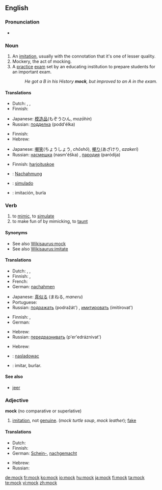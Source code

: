 ==English==

===Pronunciation===
* {{audio|en-us-mock.ogg|Audio (US)}}
*: {{rhymes|ɒk}}

===Noun===
{{en-noun}}

# An [[imitation]], usually with the connotation that it's one of lesser quality.
# Mockery, the act of mocking.
# A [[practice]] [[exam]] set by an educating institution to prepare students for an important exam.
#: ''He got a B in his History '''mock''', but improved to an A in the exam.''

====Translations====
{{trans-top|an imitation}}
* Dutch: {{t|nl|namaak|m}}, {{t+|nl|afgietsel|n}}, {{t|nl|imitatie|f}}
* Finnish: {{t-|fi|jäljitelmä}}
{{trans-mid}}
* Japanese: [[模造品]](もぞうひん, ''mozōhin'')
* Russian: [[подделка]] (podd'élka) {{f}}
{{trans-bottom}}

{{trans-top|act of mocking}}
* Finnish: {{t+|fi|pilkka}}
* Hebrew: {{he-translation|סניטה|snitá}} {{f}}
{{trans-mid}}
* Japanese: [[嘲笑]](ちょうしょう, ''chōshō''), [[嘲り]](あざけり, ''azakeri'')
* Russian: [[насмешка]] (nasm'éška) {{f}}, [[пародия]] (paródija) {{f}}
{{trans-bottom}}

{{trans-top|a school exam}}
* Finnish: [[harjoituskoe]]
{{trans-mid}}
{{trans-bottom}}

{{checktrans-top}}
* {{ttbc|German}}: [[Nachahmung]] {{f}}
* {{ttbc|Portuguese}}: [[simulado]]
* {{ttbc|Spanish}}: imitación, burla
{{trans-bottom}}

===Verb===
{{en-verb}}

# to [[mimic]], to [[simulate]]
# to make fun of by mimicking, to [[taunt]]

====Synonyms====
* See also [[Wikisaurus:mock]]
* See also [[Wikisaurus:imitate]]

====Translations====
{{trans-top|to mimic}}
* Dutch: {{t|nl|imiteren}}, {{t|nl|naäpen}}, {{t+|nl|nadoen}}
* Finnish: {{t+|fi|jäljitellä}}, {{t+|fi|imitoida}}
* French: {{t+|fr|imiter}}
* German: [[nachahmen]]
{{trans-mid}}
* Japanese: [[真似る]] (まねる, ''maneru'')
* Portuguese: {{t+|pt|simular}}
* Russian: [[подражать]] (podražát') {{impf}}, [[имитировать]] (imitírovat') {{impf}}
{{trans-bottom}}

{{trans-top|to taunt}}
* Finnish: {{t-|fi|pilkata}}, {{t+|fi|ivata}}
* German: {{t+|de|trotzen}}
{{trans-mid}}
* Hebrew: {{he-translation|לסנוט|lisnót}}
* Russian: [[передразнивать]] (p'er'edráznivat') {{impf}}
{{trans-bottom}}

{{trans-top|to disappoint someone}}
* Hebrew: {{he-translation|לאכזב|le`akhzév}}
{{trans-mid}}
{{trans-bottom}}

{{checktrans-top}}
* {{ttbc|Polish}}: [[nasladowac]]
* {{ttbc|Spanish}}: imitar, burlar.
{{trans-bottom}}

====See also====
* [[jeer]]

===Adjective===
'''mock''' (no comparative or superlative)

# [[imitation]], not [[genuine]].  (''mock turtle soup'', ''mock leather''); [[fake]]

====Translations====
{{trans-top|imitation, not genuine}}
* Dutch: {{t|nl|namaak-}}
* Finnish: {{t-|fi|teko-}}
* German: [[Schein-]], [[nachgemacht]]
{{trans-mid}}
* Hebrew: {{he-translation|-דמה|-déme}}
* Russian: {{t+|ru|поддельный|tr=podd'él'nyj|sc=Cyrl}}
{{trans-bottom}}

[[de:mock]]
[[fr:mock]]
[[ko:mock]]
[[io:mock]]
[[hu:mock]]
[[ja:mock]]
[[fi:mock]]
[[ta:mock]]
[[te:mock]]
[[vi:mock]]
[[zh:mock]]